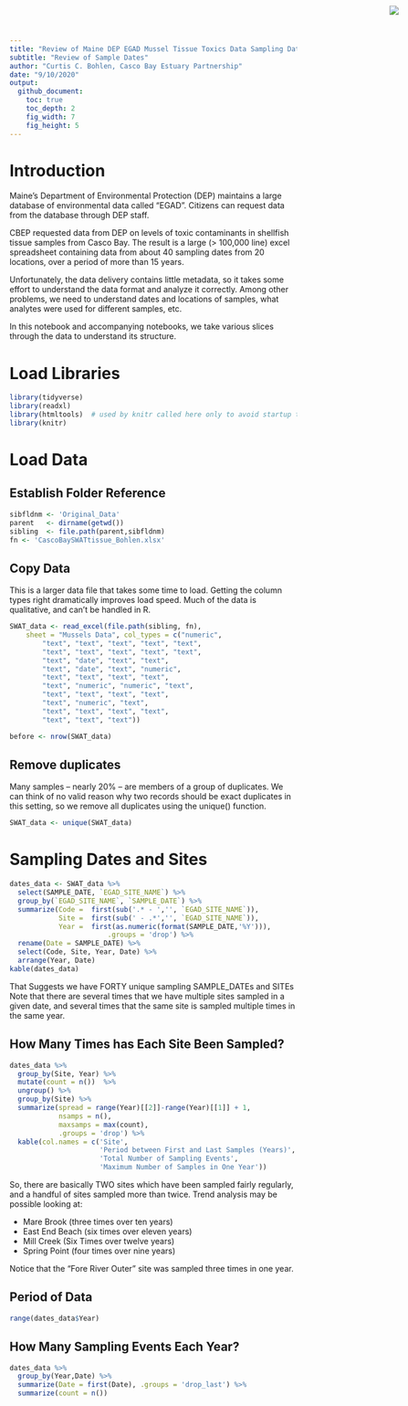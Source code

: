 ```yaml
---
title: "Review of Maine DEP EGAD Mussel Tissue Toxics Data Sampling Dates"
subtitle: "Review of Sample Dates"
author: "Curtis C. Bohlen, Casco Bay Estuary Partnership"
date: "9/10/2020"
output:
  github_document:
    toc: true
    toc_depth: 2
    fig_width: 7
    fig_height: 5
---
```


<img
  src="https://www.cascobayestuary.org/wp-content/uploads/2014/04/logo_sm.jpg"
  style="position:absolute;top:10px;right:50px;" />


# Introduction
Maine's Department of Environmental Protection (DEP) maintains a large database
of environmental data called "EGAD".  Citizens can request data from the
database through DEP staff.

CBEP requested data from DEP on levels of toxic contaminants in shellfish
tissue samples from Casco Bay. The result is a large (> 100,000 line) excel
spreadsheet containing data from about 40 sampling dates from 20 locations, over
a period of more than 15 years.

Unfortunately, the data delivery contains little metadata, so it takes some
effort to understand the data format and analyze it correctly. Among other
problems, we need to understand dates and locations of samples, what analytes
were used for different samples, etc.

In this notebook and accompanying notebooks, we take various slices through the
data to understand its structure.

# Load Libraries
```r
library(tidyverse)
library(readxl)
library(htmltools)  # used by knitr called here only to avoid startup text later in document
library(knitr)
```
# Load Data
## Establish Folder Reference
```r
sibfldnm <- 'Original_Data'
parent   <- dirname(getwd())
sibling  <- file.path(parent,sibfldnm)
fn <- 'CascoBaySWATtissue_Bohlen.xlsx'
```

## Copy Data
This is a larger data file that takes some time to load.  Getting the column
types right dramatically improves load speed. Much of the data is qualitative,
and can't be handled in R.
```r
SWAT_data <- read_excel(file.path(sibling, fn), 
    sheet = "Mussels Data", col_types = c("numeric", 
        "text", "text", "text", "text", "text", 
        "text", "text", "text", "text", "text", 
        "text", "date", "text", "text", 
        "text", "date", "text", "numeric", 
        "text", "text", "text", "text", 
        "text", "numeric", "numeric", "text", 
        "text", "text", "text", "text", 
        "text", "numeric", "text", 
        "text", "text", "text", "text", 
        "text", "text", "text"))

before <- nrow(SWAT_data)
```

## Remove duplicates
Many samples -- nearly 20% -- are members of a group of duplicates.  We can
think of no valid reason why two records should be exact duplicates in this
setting, so we remove all duplicates using the unique() function.

```r
SWAT_data <- unique(SWAT_data)
```

# Sampling Dates and Sites
```r
dates_data <- SWAT_data %>%
  select(SAMPLE_DATE, `EGAD_SITE_NAME`) %>%
  group_by(`EGAD_SITE_NAME`, `SAMPLE_DATE`) %>%
  summarize(Code =  first(sub('.* - ','', `EGAD_SITE_NAME`)), 
            Site =  first(sub(' - .*','', `EGAD_SITE_NAME`)),
            Year =  first(as.numeric(format(SAMPLE_DATE,'%Y'))),
                        .groups = 'drop') %>%
  rename(Date = SAMPLE_DATE) %>%
  select(Code, Site, Year, Date) %>%
  arrange(Year, Date)
kable(dates_data)
```

That Suggests we have FORTY unique sampling SAMPLE_DATEs and SITEs Note that
there are several times that we have multiple sites sampled in a given date, and
several times that the same site is sampled multiple times in the same year.

## How Many Times has Each Site Been Sampled?
```r
dates_data %>%
  group_by(Site, Year) %>%
  mutate(count = n())  %>%
  ungroup() %>%
  group_by(Site) %>%
  summarize(spread = range(Year)[[2]]-range(Year)[[1]] + 1,
            nsamps = n(),
            maxsamps = max(count),
            .groups = 'drop') %>%
  kable(col.names = c('Site',
                      'Period between First and Last Samples (Years)',
                      'Total Number of Sampling Events',
                      'Maximum Number of Samples in One Year'))
```

So, there are basically TWO sites which have been sampled fairly regularly,
and a handful of sites sampled more than twice.  Trend analysis
may be possible looking at:

*  Mare Brook      (three times over ten years)  
*  East End Beach  (six times over eleven years)  
*  Mill Creek      (Six Times over twelve years)  
*  Spring Point    (four times over nine years) 

Notice that the "Fore River Outer" site was sampled three times in one year.

## Period of Data 
```r
range(dates_data$Year)
```
## How Many Sampling Events Each Year?
```r
dates_data %>%
  group_by(Year,Date) %>%
  summarize(Date = first(Date), .groups = 'drop_last') %>%
  summarize(count = n())
```


